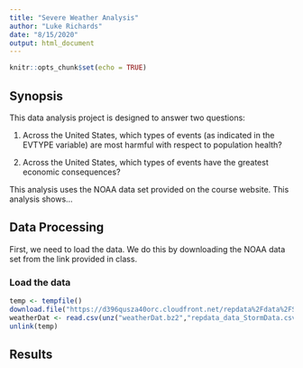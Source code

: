 ```yaml
---
title: "Severe Weather Analysis"
author: "Luke Richards"
date: "8/15/2020"
output: html_document
---
```


```r
knitr::opts_chunk$set(echo = TRUE)
```

## Synopsis
This data analysis project is designed to answer two questions:

1. Across the United States, which types of events (as indicated in the EVTYPE variable) are most harmful with respect to population health?

2. Across the United States, which types of events have the greatest economic consequences?

This analysis uses the NOAA data set provided on the course website. This analysis shows...

## Data Processing
First, we need to load the data. We do this by downloading the NOAA data set from the link provided in class.

### Load the data
```r
temp <- tempfile()
download.file("https://d396qusza40orc.cloudfront.net/repdata%2Fdata%2FStormData.csv.bz2","weatherDat.bz2")
weatherDat <- read.csv(unz("weatherDat.bz2","repdata_data_StormData.csv"))
unlink(temp)
```


## Results





